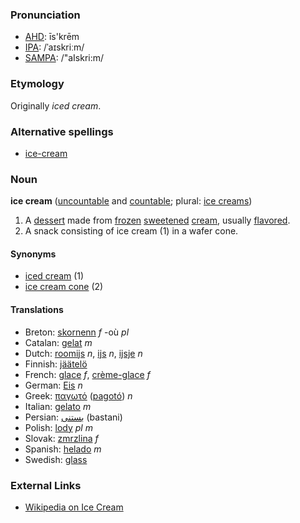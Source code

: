 ===Pronunciation===
*[[AHD]]: īs'krēm
*[[IPA]]: /ˈaɪskriːm/
*[[SAMPA]]: /"aIskri:m/

===Etymology===

Originally ''iced cream''.

===Alternative spellings===
*[[ice-cream]]

===Noun===
'''ice cream''' ([[uncountable]] and [[countable]]; plural: [[ice creams]])

# A [[dessert]] made from [[frozen]] [[sweeten]]ed [[cream]], usually [[flavor]]ed.
# A snack consisting of ice cream (1) in a wafer cone.

====Synonyms====
*[[iced cream]] (1)
*[[ice cream cone]] (2)

====Translations====
*Breton: [[skornenn]] ''f'' -où ''pl''
*Catalan: [[gelat]] ''m''
*Dutch: [[roomijs]] ''n'', [[ijs]] ''n'', [[ijsje]] ''n''
*Finnish: [[jäätelö]]
*French: [[glace]] ''f'', [[crème-glace]] ''f''
*German: [[Eis]] ''n''
*Greek: [[παγωτό]] ([[pagotó]]) ''n''
*Italian: [[gelato]] ''m''
*Persian: [[بستنی]] (bastani)
*Polish: [[lody]] ''pl m''
*Slovak: [[zmrzlina#Slovak|zmrzlina]] ''f''
*Spanish: [[helado]] ''m''
*Swedish: [[glass]]

===External Links===

*[[wikipedia:en:Ice Cream|Wikipedia on Ice Cream]]